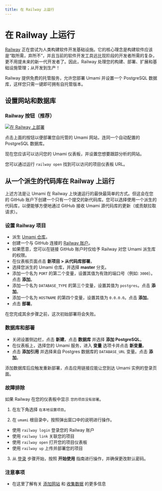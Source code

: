 ```yaml
---
title: 在 Railway 上运行
---
```


# 在 Railway 上运行

[Railway](https://railway.app/) 正在尝试为人类构建软件开发基础设施。它的核心理念是构建软件应该是“取所需，弃所不”，并且当前的软件开发工具远比现阶段的开发者所需的复杂，更不用提未来的新一代开发者了。因此，Railway 处理您的构建、部署、扩展和基础设施管理；从开发到生产！

Railway 提供免费的托管服务，允许您部署 Umami 并设置一个 PostgreSQL 数据库，这样您只需一键即可拥有自托管版本。

## 设置网站和数据库

### Railway 按钮（推荐）

[![在 Railway 上部署](https://railway.app/button.svg)](https://railway.app/new/template/umami-analytics)

点击上面的按钮以便部署您自托管的 Umami 网站，连同一个自动配置的 PostgreSQL 数据库。

现在您应该可以访问您的 Umami 仪表板，并设置您想要跟踪分析的网站。

您可以通过运行 `railway open` 找到可以访问的项目仪表板 URL。

## 从一个派生的代码库在 Railway 上运行

上述方法是让 Umami 在 Railway 上快速运行的最快最简单的方式。但这会在您的 GitHub 账户下创建一个只有一个提交的新代码库。您可以选择使用一个派生的代码库，以便能够方便地通过 GitHub 接收 Umami 源代码库的更新（或贡献拉取请求）。

### 设置 Railway 项目

- 派生 [Umami 仓库](https://github.com/umami-software/umami)。
- 创建一个与 GitHub 连接的 [Railway 账户](https://railway.app/)。
- 如果愿意，您可以在链接 GitHub 账户时仅给予 Railway 对您 Umami 派生库的权限。
- 在仪表板页面点击 **新项目 > 从代码库部署**。
- 选择您派生的 Umami 仓库，并选择 **master** 分支。
- 添加一个名为 `PORT` 的第二个变量，设置其值为有效的端口号（例如: `3000`）。点击 **添加**。
- 添加一个名为 `DATABASE_TYPE` 的第三个变量，设置其值为 `postgres`。点击 **添加**。
- 添加一个名为 `HOSTNAME` 的第四个变量，设置其值为 `0.0.0.0`。点击 **添加**。
- 点击 **部署**。

在您完成其余步骤之前，这次初始部署将会失败。

### 数据库和部署

- 关闭设置侧边栏，点击 **新建**，点击 **数据库** 并选择 **添加 PostgreSQL**。
- 在仪表板上，选择您的 Umami 服务，进入 **变量** 选项卡并点击 **新变量**。
- 点击 **添加引用** 并选择来自 Postgres 数据库的 `DATABASE_URL` 变量。点击 **添加**。

添加数据库后应触发重新部署，点击应用链接应能让您到达 Umami 实例的登录页面。

### 故障排除

如果 Railway 在您的仪表板中显示 `您的项目没有部署`。

1. 在左下角选择 `在本地设置项目`。

2. 在 `umami` 根目录中，按照弹出窗口中的说明进行操作。

- 使用 `railway login` 登录您的 Railway 账户
- 使用 `railway link` 关联您的项目
- 使用 `railway open` 打开您的项目仪表板
- 使用 `railway up` 上传并部署您的项目

3. 从 [登录](/docs/login) 步骤开始，按照 **开始使用** 指南进行操作，并确保更改默认密码。

### 注意事项

- 在这里了解有关 [添加网站](https://umami.is/docs/add-a-website) 和 [收集数据](https://umami.is/docs/collect-data) 的更多信息